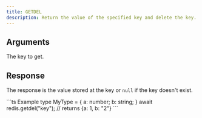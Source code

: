 ```yaml
---
title: GETDEL
description: Return the value of the specified key and delete the key.
---
```



## Arguments 

<ParamField body="key" type="string" required>
  The key to get.
</ParamField>

## Response

<ResponseField  required>

The response is the value stored at the key or `null` if the key doesn't exist.
</ResponseField>

<RequestExample>
```ts Example
type MyType = {
    a: number;
    b: string;
}
await redis.getdel<MyType>("key");
// returns {a: 1, b: "2"}
```
</RequestExample>
